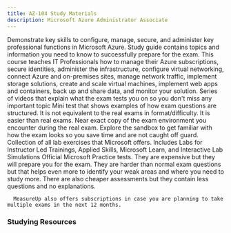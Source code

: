 ```yaml
---
title: AZ-104 Study Materials
description: Microsoft Azure Administrator Associate
---
```


<Card title="Get Started" icon="star"> 
  <LinkCard title="Exam AZ-104: Microsoft Azure Administrator" href="https://learn.microsoft.com/en-us/credentials/certifications/azure-administrator/?WT.mc_id=studentamb_165290" target="_blank"/>
      Demonstrate key skills to configure, manage, secure, and administer key professional functions in Microsoft Azure.
  <LinkCard title="AZ-104 Study Guide" href="https://learn.microsoft.com/credentials/certifications/resources/study-guides/az-104?WT.mc_id=studentamb_165290" target="_blank"/>
      Study guide contains topics and information you need to know to successfully prepare for the exam. 
  <LinkCard title="Microsoft Learn" href="https://learn.microsoft.com/training/courses/az-104t00?WT.mc_id=studentamb_165290#course-syllabus" target="_blank"/>
      This course teaches IT Professionals how to manage their Azure subscriptions, secure identities, administer the infrastructure, configure virtual networking, connect Azure and on-premises sites, manage network traffic, implement storage solutions, create and scale virtual machines, implement web apps and containers, back up and share data, and monitor your solution.
  <LinkCard title="Readiness Zone" href="https://learn.microsoft.com/en-us/shows/exam-readiness-zone/?terms=AZ-104&WT.mc_id=studentamb_165290" target="_blank"/>
      Series of videos that explain what the exam tests you on so you don't miss any important topic
  <LinkCard title="Microsoft Learn Practice Assessment" href="https://learn.microsoft.com/en-us/credentials/certifications/azure-administrator/practice/assessment?assessment-type=practice&assessmentId=21&practice-assessment-type=certification&WT.mc_id=studentamb_165290" target="_blank"/>
      Mini test that shows examples of how exam questions are structured. It is not equivalent to the real exams in format/difficulty. It is easier than real exams.
  <LinkCard title="Exam Sandbox" href="https://aka.ms/examdemo" target="_blank"/>
      Near exact copy of the exam environment you encounter during the real exam. Explore the sandbox to get familiar with how the exam looks so you save time and are not caught off guard. 
  <LinkCard title="Exam Labs" href="https://certs.msfthub.wiki/labs/azure/az104labs/" target="_blank"/>
      Collection of all lab exercises that Microsoft offers. Includes Labs for Instructor Led Trainings, Applied Skills, Microsoft Learn, and Interactive Lab Simulations
</Card>

<Card title="MeasureUp Practice Tests" icon="open-book"> 
<CardGrid>
  <LinkCard title="MeasureUp Assessment" href="https://www.measureup.com/assessment-az-104-microsoft-azure-administrator.html#u44" target="_blank"/>
  <LinkCard title="MeasureUp Practice Test" href="https://www.measureup.com/microsoft-practice-test-az-104-microsoft-azure-administrator.html#u44" target="_blank"/>
</CardGrid>
  <LinkCard title="MeasureUp Subscriptions" href="https://www.measureup.com/subscription-plans-for-individuals#u44" target="_blank"/>
      Official Microsoft Practice tests. They are expensive but they will prepare you for the exam. They are harder than normal exam questions but that helps 
      even more to identify your weak areas and where you need to study more. There are also cheaper assessments but they contain less questions and no explanations.

      MeasureUp also offers subscriptions in case you are planning to take multiple exams in the next 12 months. 
</Card>

### Studying Resources

<Tabs>

  <TabItem label="Text">
  <CardGrid>
    <LinkCard title="Microsoft Learn" href="https://learn.microsoft.com/certifications/exams/az-104" target="_blank"/>
  </CardGrid>
  </TabItem>

  <TabItem label="Videos">
  <CardGrid>
    <LinkCard title="Microsoft Learn Exam Readiness Zone" href="https://learn.microsoft.com/en-us/shows/exam-readiness-zone/?terms=AZ-104&WT.mc_id=studentamb_165290" target="_blank"/>
    <LinkCard title="John Savill Study Cram" href="https://www.youtube.com/watch?v=VOod_VNgdJk&list=PLlVtbbG169nH_CJl4wwKBfS1V8nMYr7xL&index=8&pp=iAQB" target="_blank"/>
    <LinkCard title="John Savill's Course" href="https://www.youtube.com/playlist?list=PLlVtbbG169nGlGPWs9xaLKT1KfwqREHbs" target="_blank"/>
    <LinkCard title="AGuideToCloud Course" href="https://www.youtube.com/playlist?list=PLhLKc18P9YOAW3dKZaQ2xVYg8uE1m5Lp8" target="_blank"/>
    <LinkCard title="freeCodeCamp/ExamPro Course" href="https://youtu.be/10PbGbTUSAg?si=qVvb-iysK0px8Xdk" target="_blank"/>
    <LinkCard title="Microsoft Enterprise Skills Initiative Intructor-led course" href="https://esi.microsoft.com/Search?q=AZ-104&avail=Available&learningoption=Advanced+Role+Based" target="_blank"/>
  </CardGrid>
  </TabItem>

  <TabItem label="Paid">
  <CardGrid>
    <LinkCard title="Pluralsight Course" href="https://www.pluralsight.com/paths/az-104-microsoft-azure-administrator-certification-prep" target="_blank"/>
    <LinkCard title="ExamPro Course" href="https://www.exampro.co/az-104" target="_blank"/>
    <LinkCard title="ITPRO Course" href="https://www.udemy.com/course/70533-azure/" target="_blank"/>
    <LinkCard title="Scott Duffy Course" href="https://www.itpro.tv/courses/microsoft/microsoft-azure-administrator-az-104/" target="_blank"/>
    <LinkCard title="WhizLabs Coursera Course" href="https://www.coursera.org/specializations/exam-prep-az-104-microsoft-azure-administrator-associate" target="_blank"/>
  </CardGrid>
  </TabItem>

  <TabItem label="Tests">
  <CardGrid>
    <LinkCard title="Microsoft Learn Practice Assessment" href="https://learn.microsoft.com/en-us/credentials/certifications/azure-administrator/practice/assessment?assessment-type=practice&assessmentId=21&practice-assessment-type=certification&WT.mc_id=studentamb_165290" target="_blank"/>
    <LinkCard title="MeasureUp Assessment" href="https://www.measureup.com/assessment-az-104-microsoft-azure-administrator.html#u44" target="_blank"/>
    <LinkCard title="MeasureUp Practice Tests" href="https://www.measureup.com/microsoft-practice-test-az-104-microsoft-azure-administrator.html#u44" target="_blank"/>
    <LinkCard title="Whizlab Practice Tests" href="https://www.whizlabs.com/microsoft-azure-certification-az-104/" target="_blank"/> 
    <LinkCard title="Scott Duffy Practice Tests" href="https://www.udemy.com/course/az104-azure-practice/" target="_blank"/>
  </CardGrid>
  </TabItem>

  <TabItem label="Misc">
  <CardGrid>
    <LinkCard title="Microsoft 365 E5 Developer Tenant" href="https://developer.microsoft.com/en-us/microsoft-365/dev-program" target="_blank"/> 
    <LinkCard title="Microsoft Azure Free Account" href="https://azure.microsoft.com/en-us/offers/ms-azr-0044p" target="_blank"/> 
    <LinkCard title="Cisco Networking Basics Course" href="https://skillsforall.com/course/networking-basics?courseLang=en-US" target="_blank"/> 
  </CardGrid>
  </TabItem>
  </Tabs>
